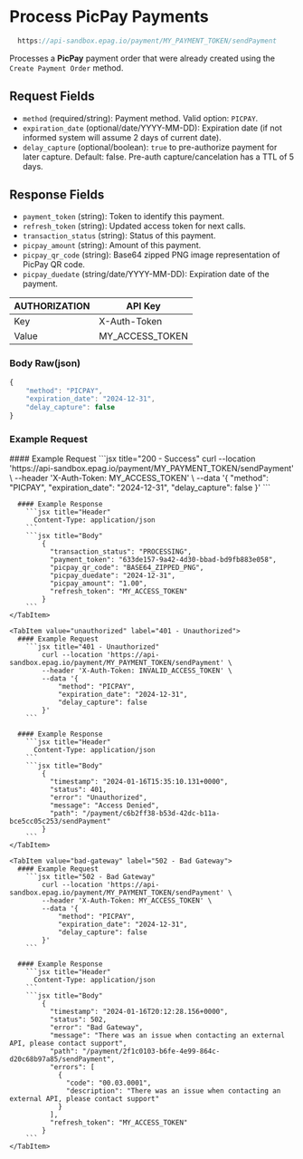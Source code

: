 
# Process PicPay Payments

```jsx
  https://api-sandbox.epag.io/payment/MY_PAYMENT_TOKEN/sendPayment
```

Processes a **PicPay** payment order that were already created using the `Create Payment Order` method.

## Request Fields

- `method` (required/string): Payment method. Valid option: `PICPAY`.
- `expiration_date` (optional/date/YYYY-MM-DD): Expiration date (if not informed system will assume 2 days of current date).
- `delay_capture` (optional/boolean): `true` to pre-authorize payment for later capture. Default: false. Pre-auth capture/cancelation has a TTL of 5 days.

## Response Fields

- `payment_token` (string): Token to identify this payment.
- `refresh_token` (string): Updated access token for next calls.
- `transaction_status` (string): Status of this payment.
- `picpay_amount` (string): Amount of this payment.
- `picpay_qr_code` (string): Base64 zipped PNG image representation of PicPay QR code.
- `picpay_duedate` (string/date/YYYY-MM-DD): Expiration date of the payment.

| AUTHORIZATION | API Key         | 
| ------------- | --------------- |
| Key           | X-Auth-Token    |
| Value         | MY_ACCESS_TOKEN |

### Body Raw(json)

```jsx title="json"
{
    "method": "PICPAY",
    "expiration_date": "2024-12-31",
    "delay_capture": false
}
```

### Example Request

<Tabs>

  <TabItem value="success" label="200 - Success">
      #### Example Request
        ```jsx title="200 - Success"
            curl --location 'https://api-sandbox.epag.io/payment/MY_PAYMENT_TOKEN/sendPayment' \
            --header 'X-Auth-Token: MY_ACCESS_TOKEN' \
            --data '{
                "method": "PICPAY",
                "expiration_date": "2024-12-31",
                "delay_capture": false
            }'
        ```

      #### Example Response
        ```jsx title="Header"
          Content-Type: application/json
        ```  
        ```jsx title="Body"
            {
              "transaction_status": "PROCESSING",
              "payment_token": "633de157-9a42-4d30-bbad-bd9fb883e058",
              "picpay_qr_code": "BASE64_ZIPPED_PNG",
              "picpay_duedate": "2024-12-31",
              "picpay_amount": "1.00",
              "refresh_token": "MY_ACCESS_TOKEN"
            }
        ```
    </TabItem>

    <TabItem value="unauthorized" label="401 - Unauthorized">
      #### Example Request
        ```jsx title="401 - Unauthorized"
            curl --location 'https://api-sandbox.epag.io/payment/MY_PAYMENT_TOKEN/sendPayment' \
            --header 'X-Auth-Token: INVALID_ACCESS_TOKEN' \
            --data '{
                "method": "PICPAY",
                "expiration_date": "2024-12-31",
                "delay_capture": false
            }'
        ```

      #### Example Response
        ```jsx title="Header"
          Content-Type: application/json
        ```  
        ```jsx title="Body"
            {
              "timestamp": "2024-01-16T15:35:10.131+0000",
              "status": 401,
              "error": "Unauthorized",
              "message": "Access Denied",
              "path": "/payment/c6b2ff38-b53d-42dc-b11a-bce5cc05c253/sendPayment"
            }
        ```
    </TabItem>

    <TabItem value="bad-gateway" label="502 - Bad Gateway">
      #### Example Request
        ```jsx title="502 - Bad Gateway"
            curl --location 'https://api-sandbox.epag.io/payment/MY_PAYMENT_TOKEN/sendPayment' \
            --header 'X-Auth-Token: MY_ACCESS_TOKEN' \
            --data '{
                "method": "PICPAY",
                "expiration_date": "2024-12-31",
                "delay_capture": false
            }'
        ```

      #### Example Response
        ```jsx title="Header"
          Content-Type: application/json
        ```  
        ```jsx title="Body"
            {
              "timestamp": "2024-01-16T20:12:28.156+0000",
              "status": 502,
              "error": "Bad Gateway",
              "message": "There was an issue when contacting an external API, please contact support",
              "path": "/payment/2f1c0103-b6fe-4e99-864c-d20c68b97a85/sendPayment",
              "errors": [
                {
                  "code": "00.03.0001",
                  "description": "There was an issue when contacting an external API, please contact support"
                }
              ],
              "refresh_token": "MY_ACCESS_TOKEN"
            }
        ```
    </TabItem>
    
</Tabs>